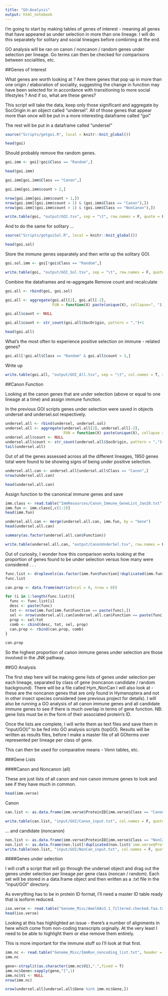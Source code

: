 ```yaml
---
title: "GO:Analysis"
output: html_notebook
---
```


I'm going to start by making tables of genes of interest - meaning all genes that have appeared as under selection in more than one lineage. I will do this separately for solitary and social lineages before combining at the end. 

GO analysis will be ran on canon / noncanon / random genes under selection per lineage. Go terms can then be checked for comparisons between socialities, etc.

##Genes of Interest

What genes are worth looking at ? Are there genes that pop up in more than one origin / elaboration of sociality, suggesting the change in function may have been selected for in accordance with transitioning to more social lifestyles ? And if so, what are these genes?

This script will take the data, keep only those significant and aggregate by SocOrigin in an object called "undersel". All of those genes that appear more than once will be put in a more interesting dataframe called "goi"

The rest will be put in a dataframe called "undersel"

```r
source("Scripts/getgoi.R", local = knitr::knit_global())
```

```r
head(goi)
```

Should probably remove the random genes.

```r
goi.imm <- goi[!goi$Class == "Random",]
```

```r
head(goi.imm)
```

```r
goi.imm[goi.imm$Class == "Canon",]
```

```r
goi.imm[goi.imm$count > 2,]
```

```r
nrow(goi.imm[goi.imm$count > 1,])
nrow(goi.imm[(goi.imm$count > 1) & (goi.imm$Class == "Canon"),])
nrow(goi.imm[(goi.imm$count > 1) & (goi.imm$Class == "NonCanon"),])
```

```r
write.table(goi, "output/GOI.tsv", sep = "\t", row.names = F, quote = F)
```

And to do the same for solitary ...

```r
source("Scripts/getgoiSol.R", local = knitr::knit_global())
```

```r
head(goi.sol)
```

Store the immune genes separately and then write up the solitary GOI.

```r
goi.sol.imm <- goi[!goi$Class == "Random",]

write.table(goi, "output/GOI_Sol.tsv", sep = "\t", row.names = F, quote = F)
```


Combine the dataframes and re-aggregate
Remove count and recalculate

```r
goi.all <- rbind(goi, goi.sol)

goi.all <- aggregate(goi.all[2], goi.all[-2],
                     FUN = function(X) paste(unique(X), collapse=", "))

goi.all$count <- NULL

goi.all$count <- str_count(goi.all$SocOrigin, pattern = ",")+1

head(goi.all)
```

What's the most often to experience positive selection on immune - related genes? 

```r
goi.all[!goi.all$Class == "Random" & goi.all$count > 3,]
```

Write up

```r
write.table(goi.all, "output/GOI_All.tsv", sep = "\t", col.names = T, row.names = F, quote = F)
```


##Canon Function

Looking at the canon genes that are under selection (above or equal to one lineage at a time) and assign immune function.

In the previous GOI scripts genes under selection were saved in objects undersel and undersel.sol respectively. 

```r
undersel.all <- rbind(undersel, undersel.sol)
undersel.all <- aggregate(undersel.all[2], undersel.all[-2],
                          FUN = function(X) paste(unique(X), collapse = ", "))
undersel.all$count <- NULL
undersel.all$count <- str_count(undersel.all$SocOrigin, pattern = ",")+1
tail(undersel.all)
```

Out of all the genes assessed across all the different lineages, 1950 genes total were found to be showing signs of being under positive selection.

```r
undersel.all.can <- undersel.all[undersel.all$Class == "Canon",]
nrow(undersel.all.can)
```

```r
head(undersel.all.can)
```


Assign function to the canonical immune genes and save

```r
imm.class <- read.table("ImmResources/Canon_Immune_GeneList_Jan20.txt", header = T, sep="\t", quote = "")
imm.fun <- imm.class[,c(1:2)]
head(imm.fun)
```


```r
undersel.all.can <- merge(undersel.all.can, imm.fun, by = "Gene")
head(undersel.all.can)
```

```r
summary(as.factor(undersel.all.can$Function))
```

```r
write.table(undersel.all.can, "output/CanonUnderSel.tsv", row.names = F, quote = F, sep = "\t")
```

Out of curiosity, I wonder how this comparison works looking at the proportion of genes found to be under selection versus how many were considered . . . 

```r
func.list <- droplevels(as.factor(imm.fun$Function[!duplicated(imm.fun$Function)]))
func.list
```

```r
can.prop <- data.frame(matrix(ncol = 0, nrow = 0))

for (i in 1:length(func.list)){
  func <- func.list[i]
  desc <- paste(func)
  tot <- nrow(imm.fun[imm.fun$Function == paste(func),])
  sel <- nrow(undersel.all.can[undersel.all.can$Function == paste(func),])
  prop <- sel/tot
  comb <- cbind(desc, tot, sel, prop)
  can.prop <- rbind(can.prop, comb)
}

can.prop
```

So the highest proportion of canon immune genes under selection are those involved in the JNK pathway. 

##GO Analysis

The first step here will be making gene lists of genes under selection per each lineage, separated by class of gene (noncanon candidate / random background). There will be a file called Hym_NonCan I will also look at - these are the noncanon genes that are only found in Hymenoptera and not in other insect species considered (see previous project for details). I will also be running a GO analysis of all canon immune genes and all candidate immune genes to see if there is much overlap in terms of gene function. NB: gene lists must be in the form of their associated protein's ID. 

Once the lists are complete, I will write them as text files and save them in "input/GOI/" to be fed into GO analysis scripts (topGO). Results will be written as results files, before I make a master file of all GOterms over represented per lineage per class of gene. 

This can then be used for comparative means - Venn tables, etc.


###Gene Lists

####Canon and Noncanon (all)

These are just lists of all canon and non canon immune genes to look and see if they have much in common.

```r
head(imm.verse)
```

Canon

```r
can.list <- as.data.frame(imm.verse$ProteinID[imm.verse$Class == "Canon"])

write.table(can.list, "input/GOI/Canon_input.txt", col.names = F, quote = F, row.names = F)
```

... and candidate (noncanon)

```r
non.list <- as.data.frame(imm.verse$ProteinID[imm.verse$Class == "NonCanon"])
non.list <- as.data.frame(non.list[!duplicated(non.list$`imm.verse$ProteinID[imm.verse$Class == "NonCanon"]`),])
write.table(non.list, "input/GOI/NonCan_input.txt", col.names = F, quote = F, row.names = F)
```

####Genes under selection

I will craft a script that will go through the undersel object and drag out the genes under selection per lineage per gene class (noncan / random). Each set will be stored in a data.frame object and then written as a .txt file in the "input/GOI" directory. 

As everything has to be in protein ID format, I'll need a master ID table ready that is isoform reduced.

```r
iso.verse <- read.table("Genome_Misc/AmelHAv3.1_filtered.checked.faa.table", header = T, quote = "")
head(iso.verse)
```

Looking at this has highlighted an issue - there's a number of alignments in here which come from non-coding transcripts orginally. At the very least I need to be able to highlight them or else remove them entirely. 

This is more important for the immune stuff so I'll look at that first.

```r
imm.nc <- read.table("Genome_Misc/ImmRun_noncoding_list.txt", header = F)
imm.nc
```

```r
gene<-strsplit(as.character(imm.nc$V1),".",fixed = T)
imm.nc$Gene<-sapply(gene,"[",1)
imm.nc$V1 <- NULL
nrow(imm.nc)
```

```r
nrow(undersel.all[undersel.all$Gene %in% imm.nc$Gene,])
```

